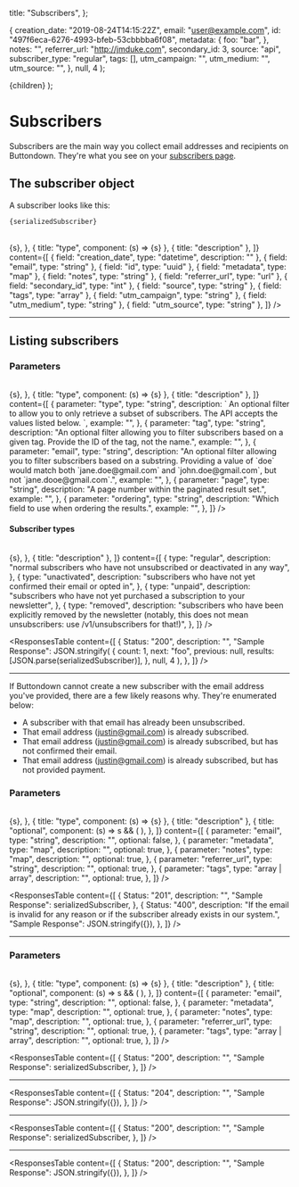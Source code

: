 

  title: "Subscribers",
};

  {
    creation_date: "2019-08-24T14:15:22Z",
    email: "user@example.com",
    id: "497f6eca-6276-4993-bfeb-53cbbbba6f08",
    metadata: {
      foo: "bar",
    },
    notes: "",
    referrer_url: "http://jmduke.com",
    secondary_id: 3,
    source: "api",
    subscriber_type: "regular",
    tags: [],
    utm_campaign: "",
    utm_medium: "",
    utm_source: "",
  },
  null,
  4
);

  <Layout meta={meta}>
    <MDXProvider
      components={{
        p: P,
        h1: H1,
        h2: H2,
        h3: H3,
        h4: H4,
        pre: Pre,
        code: Code,
      }}
    >
      {children}
    </MDXProvider>
  </Layout>
);

# Subscribers

Subscribers are the main way you collect email addresses and recipients on Buttondown.
They're what you see on your [subscribers page](https://buttondown.email/subscribers).

## The subscriber object

A subscriber looks like this:

<Code>{serializedSubscriber}</Code>

<br />

<Table
  columns={[
    {
      title: "field",
      component: (s) => <span className="font-mono">{s}</span>,
    },
    { title: "type", component: (s) => <span className="font-mono">{s}</span> },
    { title: "description" },
  ]}
  content={[
    { field: "creation_date", type: "datetime", description: "" },
    { field: "email", type: "string" },
    { field: "id", type: "uuid" },
    { field: "metadata", type: "map" },
    { field: "notes", type: "string" },
    { field: "referrer_url", type: "url" },
    { field: "secondary_id", type: "int" },
    { field: "source", type: "string" },
    { field: "tags", type: "array<uuid>" },
    { field: "utm_campaign", type: "string" },
    { field: "utm_medium", type: "string" },
    { field: "utm_source", type: "string" },
  ]}
/>

---

## Listing subscribers

<Endpoint method="GET" path="/v1/subscribers" />

### Parameters

<Table
  columns={[
    {
      title: "parameter",
      component: (s) => <span className="font-mono">{s}</span>,
    },
    { title: "type", component: (s) => <span className="font-mono">{s}</span> },
    { title: "description" },
  ]}
  content={[
    {
      parameter: "type",
      type: "string",
      description: `
      An optional filter to allow you to only retrieve a subset of subscribers. The API accepts the values listed below.
    `,
      example: "",
    },
    {
      parameter: "tag",
      type: "string",
      description:
        "An optional filter allowing you to filter subscribers based on a given tag. Provide the ID of the tag, not the name.",
      example: "",
    },
    {
      parameter: "email",
      type: "string",
      description:
        "An optional filter allowing you to filter subscribers based on a substring. Providing a value of `doe` would match both `jane.doe@gmail.com` and `john.doe@gmail.com`, but not `jane.dooe@gmail.com`.",
      example: "",
    },
    {
      parameter: "page",
      type: "string",
      description: "A page number within the paginated result set.",
      example: "",
    },
    {
      parameter: "ordering",
      type: "string",
      description: "Which field to use when ordering the results.",
      example: "",
    },
  ]}
/>

#### Subscriber types

<Table
  columns={[
    {
      title: "type",
      component: (s) => <span className="font-mono">{s}</span>,
    },
    { title: "description" },
  ]}
  content={[
    {
      type: "regular",
      description:
        "normal subscribers who have not unsubscribed or deactivated in any way",
    },
    {
      type: "unactivated",
      description:
        "subscribers who have not yet confirmed their email or opted in",
    },
    {
      type: "unpaid",
      description:
        "subscribers who have not yet purchased a subscription to your newsletter",
    },
    {
      type: "removed",
      description:
        "subscribers who have been explicitly removed by the newsletter (notably, this does not mean unsubscribers: use /v1/unsubscribers for that!)",
    },
  ]}
/>

<ResponsesTable
  content={[
    {
      Status: "200",
      description: "",
      "Sample Response": JSON.stringify(
        {
          count: 1,
          next: "foo",
          previous: null,
          results: [JSON.parse(serializedSubscriber)],
        },
        null,
        4
      ),
    },
  ]}
/>

---

<Endpoint
  title="Creating a new subscriber"
  method="POST"
  path="/v1/subscribers"
/>

If Buttondown cannot create a new subscriber with the email address you've provided, there are a few likely reasons why. They're enumerated below:

- A subscriber with that email has already been unsubscribed.
- That email address (justin@gmail.com) is already subscribed.
- That email address (justin@gmail.com) is already subscribed, but has not confirmed their email.
- That email address (justin@gmail.com) is already subscribed, but has not provided payment.

### Parameters

<Table
  columns={[
    {
      title: "parameter",
      component: (s) => <span className="font-mono">{s}</span>,
    },
    { title: "type", component: (s) => <span className="font-mono">{s}</span> },
    { title: "description" },
    {
      title: "optional",
      component: (s) =>
        s && (
          <CheckCircleIcon
            className={
              "text-gray-400 group-hover:text-gray-300 mr-3 flex-shrink-0 h-6 w-6"
            }
            aria-hidden="true"
          />
        ),
    },
  ]}
  content={[
    {
      parameter: "email",
      type: "string",
      description: "",
      optional: false,
    },
    {
      parameter: "metadata",
      type: "map",
      description: "",
      optional: true,
    },
    {
      parameter: "notes",
      type: "map",
      description: "",
      optional: true,
    },
    {
      parameter: "referrer_url",
      type: "string",
      description: "",
      optional: true,
    },
    {
      parameter: "tags",
      type: "array<string> | array<uuid>",
      description: "",
      optional: true,
    },
  ]}
/>

<ResponsesTable
  content={[
    {
      Status: "201",
      description: "",
      "Sample Response": serializedSubscriber,
    },
    {
      Status: "400",
      description:
        "If the email is invalid for any reason or if the subscriber already exists in our system.",
      "Sample Response": JSON.stringify({}),
    },
  ]}
/>

---

<Endpoint
  title="Updating a subscriber"
  method="PATCH"
  path="/v1/subscribers/<id>"
/>

### Parameters

<Table
  columns={[
    {
      title: "parameter",
      component: (s) => <span className="font-mono">{s}</span>,
    },
    { title: "type", component: (s) => <span className="font-mono">{s}</span> },
    { title: "description" },
    {
      title: "optional",
      component: (s) =>
        s && (
          <CheckCircleIcon
            className={
              "text-gray-400 group-hover:text-gray-300 mr-3 flex-shrink-0 h-6 w-6"
            }
            aria-hidden="true"
          />
        ),
    },
  ]}
  content={[
    {
      parameter: "email",
      type: "string",
      description: "",
      optional: false,
    },
    {
      parameter: "metadata",
      type: "map",
      description: "",
      optional: true,
    },
    {
      parameter: "notes",
      type: "map",
      description: "",
      optional: true,
    },
    {
      parameter: "referrer_url",
      type: "string",
      description: "",
      optional: true,
    },
    {
      parameter: "tags",
      type: "array<string> | array<uuid>",
      description: "",
      optional: true,
    },
  ]}
/>

<ResponsesTable
  content={[
    {
      Status: "200",
      description: "",
      "Sample Response": serializedSubscriber,
    },
  ]}
/>

---

<Endpoint
  title="Deleting a subscriber"
  method="DELETE"
  path="/v1/subscribers/<id>"
/>

<ResponsesTable
  content={[
    {
      Status: "204",
      description: "",
      "Sample Response": JSON.stringify({}),
    },
  ]}
/>

---

<Endpoint
  title="Retrieving a specific subscriber"
  method="GET"
  path="/v1/subscribers/<id>"
/>
<ResponsesTable
  content={[
    {
      Status: "200",
      description: "",
      "Sample Response": serializedSubscriber,
    },
  ]}
/>

---

<Endpoint
  title="Sending an email to a specific subscriber"
  method="POST"
  path="/v1/subscribers/<id>/emails/<email_id>"
  beta
/>

<ResponsesTable
  content={[
    {
      Status: "200",
      description: "",
      "Sample Response": JSON.stringify({}),
    },
  ]}
/>
